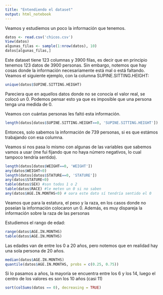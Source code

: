 ```yaml
---
title: "Entendiendo el dataset"
output: html_notebook
---
```


Veamos y estudiemos un poco la información que tenemos.

```r
datos <- read.csv('chicos.csv')
View(datos)
algunas_filas <- sample(1:nrow(datos), 10)
datos[algunas_filas,]
```

Este dataset tiene 123 columnas y 3900 filas, es decir que en principio tenemos 123 datos de 3900 personas. Sin embargo, notemos que hay cosas donde la información necesariamente está mal o está faltando. Veamos el siguiente ejemplo, con la columna SUPINE.SITTING.HEIGHT:

```r
unique(datos$SUPINE.SITTING.HEIGHT)
```

Pareciera que en aquellos datos donde no se conocía el valor real, se colocó un 0. Podemos pensar esto ya que es imposible que una persona tenga una medida de 0.

Veamos con cuántas personas les faltó esta información.

```r
length(datos[datos$SUPINE.SITTING.HEIGHT==0, 'SUPINE.SITTING.HEIGHT'])
```

Entonces, solo sabemos la información de 739 personas, si es que estámos trabajando con esa columna.

Veamos si nos pasa lo mismo con algunas de las variables que sabemos vamos a usar (me fui fijando que no haya número negativos, lo cual tampoco tendría sentido).

```r
length(datos[datos$WEIGHT==0, 'WEIGHT'])
any(datos$WEIGHT<0)
length(datos[datos$STATURE==0, 'STATURE'])
any(datos$STATURE<0)
table(datos$SEX) #son todos 1 o 2
table(datos$RACE) #le meten un 0 si no saben
any(datos$AGE.IN.MONTHS<0) # oara este dato sí tendría sentido el 0
```

Veamos que para la estatura, el peso y la raza, en los casos donde no poseían la información colocaron un 0. Además, es muy dispareja la información sobre la raza de las personas

Estudiemos el rango de edad:

```r
range(datos$AGE.IN.MONTHS)
table(datos$AGE.IN.MONTHS)
```

Las edades van de entre los 0 a 20 años, pero notemos que en realidad hay una sola persona de 20 años.

```r
median(datos$AGE.IN.MONTHS)
quantile(datos$AGE.IN.MONTHS, probs = c(0.25, 0.75))
```

Si lo pasamos a años, la mayoría se encuentra entre los 6 y los 14, luego el centro de los valores es son los 10 años (casi 11)

```r
sort(colSums(datos == 0), decreasing = TRUE)
```

